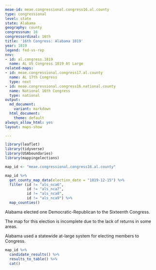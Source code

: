 ```yaml
---
meae-id: meae.congressional.congress16.al.county
type: congressional
level: state
state: Alabama
geography: county
congressnum: 16
congressordinal: 16th
title: '16th Congress: Alabama 1819'
year: 1819
legend: fed-vs-rep
nnv:
- id: al.congress.1819
  name: AL US Congress 1819 At Large
related-maps:
- id: meae.congressional.congress17.al.county
  name: AL 17th Congress
  type: next
- id: meae.congressional.congress16.national.county
  name: National 16th Congress
  type: national
output:
  md_document:
    variant: markdown
  html_document:
    theme: default
always_allow_html: yes
layout: maps-show

---
```


```r
library(leaflet)
library(tidyverse)
library(USAboundaries)
library(mappingelections)

map_id <- "meae.congressional.congress16.al.county"
```

<div class="map">

```r
map_id %>%
  get_county_map_data(election_date = "1819-12-15") %>%
  filter (id != "als_nca6",
          id != "als_nca7",
          id != "als_nca8",
          id != "als_nca9") %>% 
  map_counties()
```

</div>

Alabama elected one Democratic-Republican to the Sixteenth Congress.

The map for this election is incomplete due to the lack of returns in some areas.

Alabama used a statewide at-large system for electing members to Congress. 

<div class="results-table">

```r
map_id %>%
  candidate_results() %>%
  results_to_table() %>%
  cat()
```

</div>
